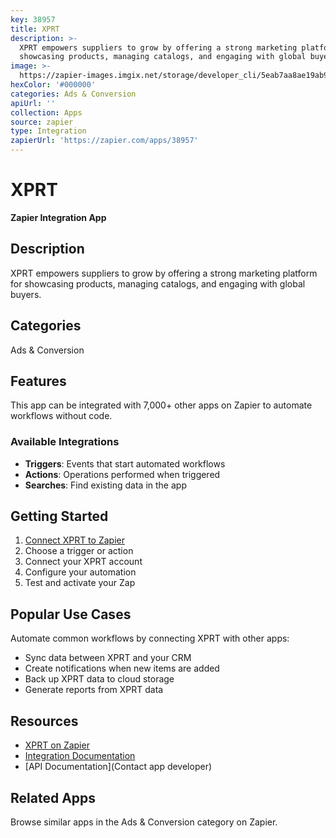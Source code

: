 ```yaml
---
key: 38957
title: XPRT
description: >-
  XPRT empowers suppliers to grow by offering a strong marketing platform for
  showcasing products, managing catalogs, and engaging with global buyers.
image: >-
  https://zapier-images.imgix.net/storage/developer_cli/5eab7aa8ae19ab9dbf6c067be25ed96d.png?auto=format%2Ccompress&ixlib=python-3.0.0&q=50
hexColor: '#000000'
categories: Ads & Conversion
apiUrl: ''
collection: Apps
source: zapier
type: Integration
zapierUrl: 'https://zapier.com/apps/38957'
---
```

# XPRT

**Zapier Integration App**

## Description

XPRT empowers suppliers to grow by offering a strong marketing platform for showcasing products, managing catalogs, and engaging with global buyers.

## Categories

Ads & Conversion

## Features

This app can be integrated with 7,000+ other apps on Zapier to automate workflows without code.

### Available Integrations

- **Triggers**: Events that start automated workflows
- **Actions**: Operations performed when triggered
- **Searches**: Find existing data in the app

## Getting Started

1. [Connect XPRT to Zapier](https://zapier.com/apps/38957)
2. Choose a trigger or action
3. Connect your XPRT account
4. Configure your automation
5. Test and activate your Zap

## Popular Use Cases

Automate common workflows by connecting XPRT with other apps:

- Sync data between XPRT and your CRM
- Create notifications when new items are added
- Back up XPRT data to cloud storage
- Generate reports from XPRT data

## Resources

- [XPRT on Zapier](https://zapier.com/apps/38957)
- [Integration Documentation](https://zapier.com/apps/38957/integrations)
- [API Documentation](Contact app developer)

## Related Apps

Browse similar apps in the Ads & Conversion category on Zapier.
